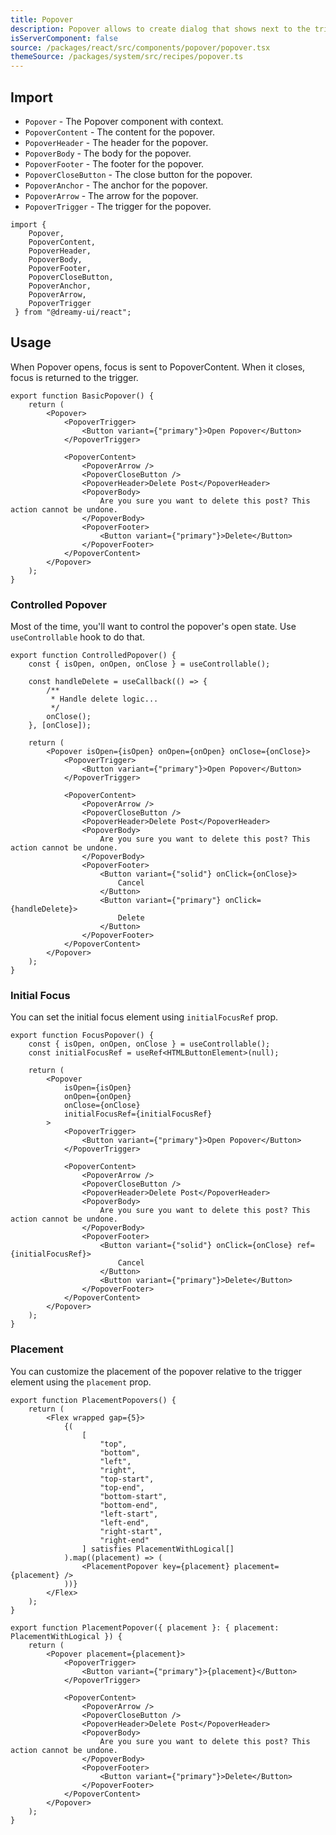```yaml
---
title: Popover
description: Popover allows to create dialog that shows next to the trigger element.
isServerComponent: false
source: /packages/react/src/components/popover/popover.tsx
themeSource: /packages/system/src/recipes/popover.ts
---
```


## Import

- `Popover` - The Popover component with context.
- `PopoverContent` - The content for the popover.
- `PopoverHeader` - The header for the popover.
- `PopoverBody` - The body for the popover.
- `PopoverFooter` - The footer for the popover.
- `PopoverCloseButton` - The close button for the popover.
- `PopoverAnchor` - The anchor for the popover.
- `PopoverArrow` - The arrow for the popover.
- `PopoverTrigger` - The trigger for the popover.

```tsx
import { 
	Popover,
    PopoverContent,
    PopoverHeader,
    PopoverBody,
    PopoverFooter,
    PopoverCloseButton,
    PopoverAnchor,
    PopoverArrow,
    PopoverTrigger
 } from "@dreamy-ui/react";
```

## Usage

When Popover opens, focus is sent to PopoverContent. When it closes, focus is returned to the trigger.

<Wrapper>
	<BasicPopover />
</Wrapper>

```tsx
export function BasicPopover() {
    return (
        <Popover>
            <PopoverTrigger>
                <Button variant={"primary"}>Open Popover</Button>
            </PopoverTrigger>

            <PopoverContent>
                <PopoverArrow />
                <PopoverCloseButton />
                <PopoverHeader>Delete Post</PopoverHeader>
                <PopoverBody>
                    Are you sure you want to delete this post? This action cannot be undone.
                </PopoverBody>
                <PopoverFooter>
                    <Button variant={"primary"}>Delete</Button>
                </PopoverFooter>
            </PopoverContent>
        </Popover>
    );
}
```

### Controlled Popover

Most of the time, you'll want to control the popover's open state. Use `useControllable` hook to do that.

<Wrapper>
	<ControlledPopover />
</Wrapper>

```tsx
export function ControlledPopover() {
    const { isOpen, onOpen, onClose } = useControllable();

    const handleDelete = useCallback(() => {
        /**
         * Handle delete logic...
         */
        onClose();
    }, [onClose]);

    return (
        <Popover isOpen={isOpen} onOpen={onOpen} onClose={onClose}>
            <PopoverTrigger>
                <Button variant={"primary"}>Open Popover</Button>
            </PopoverTrigger>

            <PopoverContent>
                <PopoverArrow />
                <PopoverCloseButton />
                <PopoverHeader>Delete Post</PopoverHeader>
                <PopoverBody>
                    Are you sure you want to delete this post? This action cannot be undone.
                </PopoverBody>
                <PopoverFooter>
                    <Button variant={"solid"} onClick={onClose}>
                        Cancel
                    </Button>
                    <Button variant={"primary"} onClick={handleDelete}>
                        Delete
                    </Button>
                </PopoverFooter>
            </PopoverContent>
        </Popover>
    );
}
```

### Initial Focus

You can set the initial focus element using `initialFocusRef` prop.

<Wrapper>
	<FocusPopover />
</Wrapper>

```tsx
export function FocusPopover() {
    const { isOpen, onOpen, onClose } = useControllable();
    const initialFocusRef = useRef<HTMLButtonElement>(null);

    return (
        <Popover
            isOpen={isOpen}
            onOpen={onOpen}
            onClose={onClose}
            initialFocusRef={initialFocusRef}
        >
            <PopoverTrigger>
                <Button variant={"primary"}>Open Popover</Button>
            </PopoverTrigger>

            <PopoverContent>
                <PopoverArrow />
                <PopoverCloseButton />
                <PopoverHeader>Delete Post</PopoverHeader>
                <PopoverBody>
                    Are you sure you want to delete this post? This action cannot be undone.
                </PopoverBody>
                <PopoverFooter>
                    <Button variant={"solid"} onClick={onClose} ref={initialFocusRef}>
                        Cancel
                    </Button>
                    <Button variant={"primary"}>Delete</Button>
                </PopoverFooter>
            </PopoverContent>
        </Popover>
    );
}
```

### Placement

You can customize the placement of the popover relative to the trigger element using the `placement` prop.

<Wrapper>
	<PlacementPopovers />
</Wrapper>

```tsx
export function PlacementPopovers() {
    return (
        <Flex wrapped gap={5}>
            {(
                [
                    "top",
                    "bottom",
                    "left",
                    "right",
                    "top-start",
                    "top-end",
                    "bottom-start",
                    "bottom-end",
                    "left-start",
                    "left-end",
                    "right-start",
                    "right-end"
                ] satisfies PlacementWithLogical[]
            ).map((placement) => (
                <PlacementPopover key={placement} placement={placement} />
            ))}
        </Flex>
    );
}

export function PlacementPopover({ placement }: { placement: PlacementWithLogical }) {
    return (
        <Popover placement={placement}>
            <PopoverTrigger>
                <Button variant={"primary"}>{placement}</Button>
            </PopoverTrigger>

            <PopoverContent>
                <PopoverArrow />
                <PopoverCloseButton />
                <PopoverHeader>Delete Post</PopoverHeader>
                <PopoverBody>
                    Are you sure you want to delete this post? This action cannot be undone.
                </PopoverBody>
                <PopoverFooter>
                    <Button variant={"primary"}>Delete</Button>
                </PopoverFooter>
            </PopoverContent>
        </Popover>
    );
}
```
